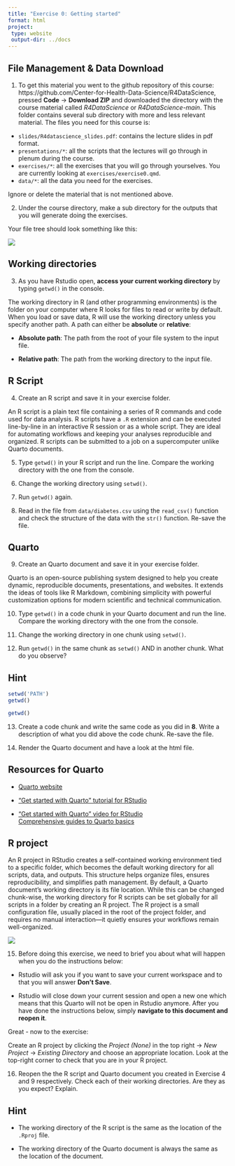 ```yaml
---
title: "Exercise 0: Getting started"
format: html
project:
 type: website
 output-dir: ../docs
---
```


## File Management & Data Download

1.  To get this material you went to the github repository of this course: https://github.com/Center-for-Health-Data-Science/R4DataScience, pressed **Code** → **Download ZIP** and downloaded the directory with the course material called *R4DataScience* or *R4DataScience-main*. This folder contains several sub directory with more and less relevant material. The files you need for this course is:

-   `slides/R4datascience_slides.pdf`: contains the lecture slides in pdf format.
-   `presentations/*`: all the scripts that the lectures will go through in plenum during the course.
-   `exercises/*`: all the exercises that you will go through yourselves. You are currently looking at `exercises/exercise0.qmd`.
-   `data/*`: all the data you need for the exercises.

Ignore or delete the material that is not mentioned above.

2.  Under the course directory, make a sub directory for the outputs that you will generate doing the exercises.

Your file tree should look something like this:

![](../figures/file_tree.jpg){fig-align="center"}

## Working directories

3.  As you have Rstudio open, **access your current working directory** by typing `getwd()` in the console.

The working directory in R (and other programming environments) is the folder on your computer where R looks for files to read or write by default. When you load or save data, R will use the working directory unless you specify another path. A path can either be **absolute** or **relative**:

-   **Absolute path**: The path from the root of your file system to the input file.

-   **Relative path**: The path from the working directory to the input file.

## R Script

4.  Create an R script and save it in your exercise folder.

An R script is a plain text file containing a series of R commands and code used for data analysis. R scripts have a `.R` extension and can be executed line-by-line in an interactive R session or as a whole script. They are ideal for automating workflows and keeping your analyses reproducible and organized. R scripts can be submitted to a job on a supercomputer unlike Quarto documents.

5.  Type `getwd()` in your R script and run the line. Compare the working directory with the one from the console.

6. Change the working directory using `setwd()`.

7. Run `getwd()` again.

8. Read in the file from `data/diabetes.csv` using the `read_csv()` function and check the structure of the data with the `str()` function. Re-save the file.

## Quarto

9. Create an Quarto document and save it in your exercise folder.

Quarto is an open-source publishing system designed to help you create dynamic, reproducible documents, presentations, and websites. It extends the ideas of tools like R Markdown, combining simplicity with powerful customization options for modern scientific and technical communication.

10. Type `getwd()` in a code chunk in your Quarto document and run the line. Compare the working directory with the one from the console.

11. Change the working directory in one chunk using `setwd()`.

12. Run `getwd()` in the same chunk as `setwd()` AND in another chunk. What do you observe?

::: {.callout-tip collapse="true"}
## Hint

```r
setwd('PATH')
getwd()
```

```r
getwd()
```
:::

13. Create a code chunk and write the same code as you did in **8**. Write a description of what you did above the code chunk. Re-save the file.

14. Render the Quarto document and have a look at the html file.

::: {.callout-note collapse="true"}
## Resources for Quarto

-   [Quarto website](https://quarto.org)\

-   ["Get started with Quarto" tutorial for RStudio](https://quarto.org/docs/get-started/hello/rstudio.html)\

-   ["Get started with Quarto" video for RStudio\
    ](https://www.youtube.com/watch?v=_f3latmOhew)[Comprehensive guides to Quarto basics](https://quarto.org/docs/guide/)
:::

## R project

An R project in RStudio creates a self-contained working environment tied to a specific folder, which becomes the default working directory for all scripts, data, and outputs. This structure helps organize files, ensures reproducibility, and simplifies path management. By default, a Quarto document’s working directory is its file location. While this can be changed chunk-wise, the working directory for R scripts can be set globally for all scripts in a folder by creating an R project. The R project is a small configuration file, usually placed in the root of the project folder, and requires no manual interaction—it quietly ensures your workflows remain well-organized.

![](../figures/file_tree_Rproject.jpg){fig-align="center"}

15. Before doing this exercise, we need to brief you about what will happen when you do the instructions below:

- Rstudio will ask you if you want to save your current workspace and to that you will answer **Don't Save**.

- Rstudio will close down your current session and open a new one which means that this Quarto will not be open in Rstudio anymore. After you have done the instructions below, simply **navigate to this document and reopen it**.

Great - now to the exercise:

Create an R project by clicking the *Project (None)* in the top right → *New Project* → *Existing Directory* and choose an appropriate location. Look at the top-right corner to check that you are in your R project.


16. Reopen the the R script and Quarto document you created in Exercise 4 and 9 respectively. Check each of their working directories. Are they as you expect? Explain.

::: {.callout-tip collapse="true"}
## Hint

-   The working directory of the R script is the same as the location of the `.Rproj` file.

-   The working directory of the Quarto document is always the same as the location of the document.
:::

